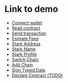 # Link to demo

- [Connect wallet](/demo/connect-wallet)
- [Read contract](/demo/read-contract)
- [Send transaction](/demo/send-transaction)
- [Esimate Fees](/demo/estimate-fees)
- [Stark Address](/demo/stark-address)
- [Stark Name](/demo/stark-name)
- [Stark Profile](/demo/stark-profile)
- [Switch Chain](/demo/switch-chain)
- [Add Chain](/demo/add-chain)
- [Sign Typed Data](/demo/sign-typed-data)
- [Declare Contract (TODO)](/demo/declare-contract)
